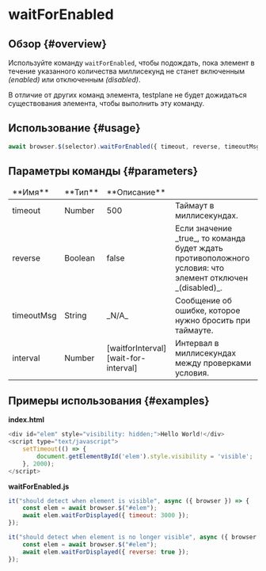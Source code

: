 
# waitForEnabled

## Обзор {#overview}

Используйте команду `waitForEnabled`, чтобы подождать, пока элемент в течение указанного количества миллисекунд не станет включенным _(enabled)_ или отключенным _(disabled)_.

<Admonition type="warning">
    В отличие от других команд элемента, testplane не будет дожидаться существования элемента, чтобы
    выполнить эту команду.
</Admonition>

## Использование {#usage}

```javascript
await browser.$(selector).waitForEnabled({ timeout, reverse, timeoutMsg, interval });
```

## Параметры команды {#parameters}

<table>
<thead>
<tr><td>**Имя**</td><td>**Тип**</td><td>**Описание**</td></tr>
</thead>
<tbody>
<tr><td>timeout</td><td>Number</td><td>500</td><td>Таймаут в миллисекундах.</td></tr>
<tr><td>reverse</td><td>Boolean</td><td>false</td><td>Если значение _true_, то команда будет ждать противоположного условия: что элемент отключен _(disabled)_.</td></tr>
<tr><td>timeoutMsg</td><td>String</td><td>_N/A_</td><td>Сообщение об ошибке, которое нужно бросить при таймауте.</td></tr>
<tr><td>interval</td><td>Number</td><td>[waitforInterval][wait-for-interval]</td><td>Интервал в миллисекундах между проверками условия.</td></tr>

</tbody>
</table>

## Примеры использования {#examples}

**index.html**

```javascript
<div id="elem" style="visibility: hidden;">Hello World!</div>
<script type="text/javascript">
    setTimeout(() => {
        document.getElementById('elem').style.visibility = 'visible';
    }, 2000);
</script>
```

**waitForEnabled.js**

```javascript
it("should detect when element is visible", async ({ browser }) => {
    const elem = await browser.$("#elem");
    await elem.waitForDisplayed({ timeout: 3000 });
});

it("should detect when element is no longer visible", async ({ browser }) => {
    const elem = await browser.$("#elem");
    await elem.waitForDisplayed({ reverse: true });
});
```

[wait-for-interval]: ../../config/browsers#wait_interval
